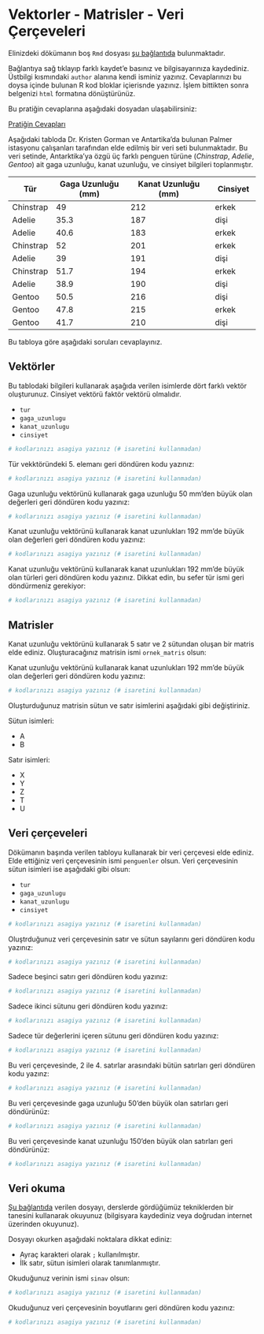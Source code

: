 # Vektorler - Matrisler - Veri Çerçeveleri

Elinizdeki dökümanın boş `Rmd` dosyası [şu bağlantıda](https://raw.githubusercontent.com/emrahkirdok/ybva/main/04-pratikler/01-veri-analizi/02-pratik.Rmd) bulunmaktadır. 

Bağlantıya sağ tıklayıp farklı kaydet'e basınız ve bilgisayarınıza kaydediniz. Üstbilgi kısmındaki `author` alanına kendi isminiz yazınız. Cevaplarınızı bu doysa içinde bulunan R kod bloklar içierisnde yazınız. İşlem bittikten sonra belgenizi `html` formatına dönüştürünüz.

Bu pratiğin cevaplarına aşağıdaki dosyadan ulaşabilirsiniz:

[Pratiğin Cevapları](https://raw.githubusercontent.com/emrahkirdok/ybva/main/04-pratikler/01-veri-analizi/03-pratik-cevaplar.Rmd)

Aşağıdaki tabloda  Dr. Kristen Gorman ve Antartika'da bulunan Palmer istasyonu çalışanları tarafından elde edilmiş bir veri seti bulunmaktadır. Bu veri setinde, Antarktika'ya özgü üç farklı penguen türüne (*Chinstrap*, *Adelie*, *Gentoo*) ait gaga uzunluğu, kanat uzunluğu, ve cinsiyet bilgileri toplanmıştır.

|   Tür      | Gaga Uzunluğu (mm)  |  Kanat Uzunluğu (mm)   |   Cinsiyet  |
|------------|---------------------|------------------------|-------------|
| Chinstrap  |        49           |        212             |     erkek   |
| Adelie     |        35.3         |        187             |     dişi    |  
| Adelie     |        40.6         |        183             |     erkek   |  
| Chinstrap  |        52           |        201             |     erkek   |  
| Adelie     |        39           |        191             |     dişi    |
| Chinstrap  |        51.7         |        194             |     erkek   |  
| Adelie     |        38.9         |        190             |     dişi    |
| Gentoo     |        50.5         |        216             |     dişi    |
| Gentoo     |        47.8         |        215             |     erkek   |   
| Gentoo     |        41.7         |        210             |     dişi    |

Bu tabloya göre aşağıdaki soruları cevaplayınız. 

## Vektörler

Bu tablodaki bilgileri kullanarak aşağıda verilen isimlerde dört farklı vektör oluşturunuz. Cinsiyet vektörü faktör vektörü olmalıdır.

+ `tur`
+ `gaga_uzunlugu`
+ `kanat_uzunlugu`
+ `cinsiyet`

```r
# kodlarınızı asagiya yazınız (# isaretini kullanmadan)

```

Tür vekktöründeki 5. elemanı geri döndüren kodu yazınız:

```r
# kodlarınızı asagiya yazınız (# isaretini kullanmadan)

```

Gaga uzunluğu vektörünü kullanarak gaga uzunluğu 50 mm'den büyük olan değerleri geri döndüren kodu yazınız:

```r
# kodlarınızı asagiya yazınız (# isaretini kullanmadan)

```

Kanat uzunluğu vektörünü kullanarak kanat uzunlukları 192 mm'de büyük olan değerleri geri döndüren kodu yazınız:

```r
# kodlarınızı asagiya yazınız (# isaretini kullanmadan)

```

Kanat uzunluğu vektörünü kullanarak kanat uzunlukları 192 mm'de büyük olan türleri geri döndüren kodu yazınız. Dikkat edin, bu sefer tür ismi geri döndürmeniz gerekiyor:

```r
# kodlarınızı asagiya yazınız (# isaretini kullanmadan)

```

## Matrisler

Kanat uzunluğu vektörünü kullanarak 5 satır ve 2 sütundan oluşan bir matris elde ediniz. Oluşturacağınız matrisin ismi `ornek_matris` olsun:

Kanat uzunluğu vektörünü kullanarak kanat uzunlukları 192 mm'de büyük olan değerleri geri döndüren kodu yazınız:

```r
# kodlarınızı asagiya yazınız (# isaretini kullanmadan)

```

Oluşturduğunuz matrisin sütun ve satır isimlerini aşağıdaki gibi değiştiriniz.

Sütun isimleri:

+ A
+ B

Satır isimleri:

+ X
+ Y
+ Z
+ T
+ U

## Veri çerçeveleri

Dökümanın başında verilen tabloyu kullanarak bir veri çerçevesi elde ediniz. Elde ettiğiniz veri çerçevesinin ismi `penguenler` olsun. Veri çerçevesinin sütun isimleri ise aşağıdaki gibi olsun:

+ `tur`
+ `gaga_uzunlugu`
+ `kanat_uzunlugu`
+ `cinsiyet`

```r
# kodlarınızı asagiya yazınız (# isaretini kullanmadan)

```

Oluştrduğunuz veri çerçevesinin satır ve sütun sayılarını geri döndüren kodu yazınız:

```r
# kodlarınızı asagiya yazınız (# isaretini kullanmadan)

```

Sadece beşinci satırı geri döndüren kodu yazınız:

```r
# kodlarınızı asagiya yazınız (# isaretini kullanmadan)

```

Sadece ikinci sütunu geri döndüren kodu yazınız:

```r
# kodlarınızı asagiya yazınız (# isaretini kullanmadan)

```

Sadece tür değerlerini içeren sütunu geri döndüren kodu yazınız:

```r
# kodlarınızı asagiya yazınız (# isaretini kullanmadan)

```

Bu veri çerçevesinde, 2 ile 4. satırlar arasındaki bütün satırları geri döndüren kodu yazınz:

```r
# kodlarınızı asagiya yazınız (# isaretini kullanmadan)

```

Bu veri çerçevesinde gaga uzunluğu 50'den büyük olan satırları geri döndürünüz:

```r
# kodlarınızı asagiya yazınız (# isaretini kullanmadan)

```

Bu veri çerçevesinde kanat uzunluğu 150'den büyük olan satırları geri döndürünüz:

```r
# kodlarınızı asagiya yazınız (# isaretini kullanmadan)

```

## Veri okuma

[Şu bağlantıda](https://raw.githubusercontent.com/emrahkirdok/ybva/main/data/sinav.csv) verilen dosyayı, derslerde gördüğümüz tekniklerden bir tanesini kullanarak okuyunuz (bilgisyara kaydediniz veya doğrudan internet üzerinden okuyunuz).

Dosyayı okurken aşağıdaki noktalara dikkat ediniz:

+ Ayraç karakteri olarak `;` kullanılmıştır.
+ İlk satır, sütun isimleri olarak tanımlanmıştır.

Okuduğunuz verinin ismi `sinav` olsun:

```r
# kodlarınızı asagiya yazınız (# isaretini kullanmadan)

```

Okuduğunuz veri çerçevesinin boyutlarını geri döndüren kodu yazınız:

```r
# kodlarınızı asagiya yazınız (# isaretini kullanmadan)

```